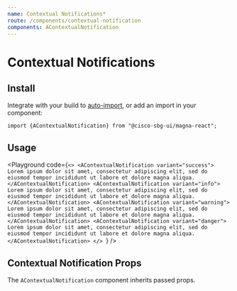 ```yaml
---
name: Contextual Notifications*
route: /components/contextual-notification
components: AContextualNotification
---
```


# Contextual Notifications

## Install

Integrate with your build to [auto-import](/#integrating), or add an import in your component:

```
import {AContextualNotification} from "@cisco-sbg-ui/magna-react";
```

## Usage

<Playground
  code={`<>
  <AContextualNotification variant="success">
    Lorem ipsum dolor sit amet, consectetur adipiscing elit, sed do eiusmod
    tempor incididunt ut labore et dolore magna aliqua.
  </AContextualNotification>
  <AContextualNotification variant="info">
    Lorem ipsum dolor sit amet, consectetur adipiscing elit, sed do eiusmod
    tempor incididunt ut labore et dolore magna aliqua.
  </AContextualNotification>
  <AContextualNotification variant="warning">
    Lorem ipsum dolor sit amet, consectetur adipiscing elit, sed do eiusmod
    tempor incididunt ut labore et dolore magna aliqua.
  </AContextualNotification>
  <AContextualNotification variant="danger">
    Lorem ipsum dolor sit amet, consectetur adipiscing elit, sed do eiusmod
    tempor incididunt ut labore et dolore magna aliqua.
  </AContextualNotification>
</>
`}
/>

## Contextual Notification Props

The `AContextualNotification` component inherits passed props.

<Props of="AContextualNotification" />
